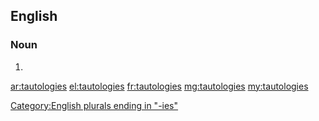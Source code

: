==English==

===Noun===
{{head|en|noun plural form}}

# {{plural of|tautology|lang=en}}

[[Category:English plurals ending in "-ies"]]

[[ar:tautologies]]
[[el:tautologies]]
[[fr:tautologies]]
[[mg:tautologies]]
[[my:tautologies]]